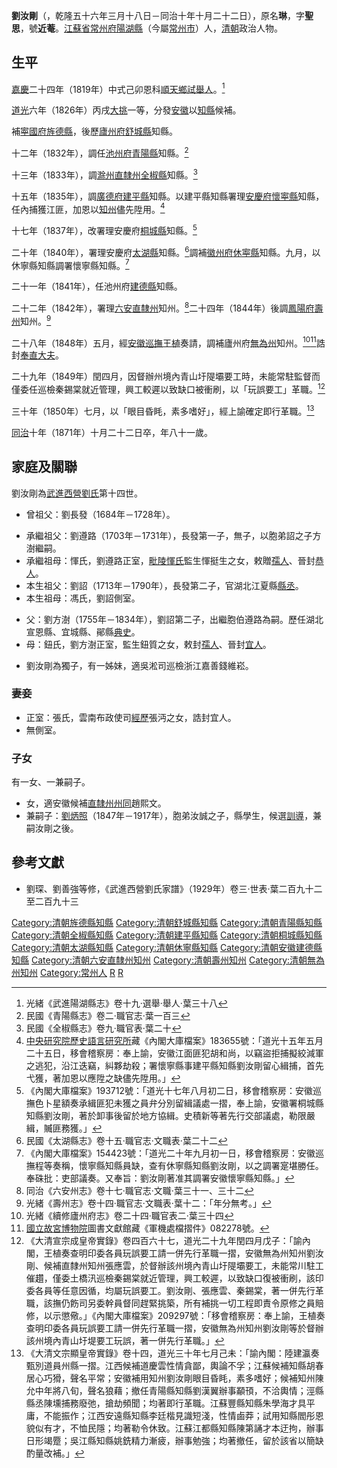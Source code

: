 '''劉汝剛'''（{{bd|1791年|4月20日|1871年|12月4日|catIdx=L劉}}，乾隆五十六年三月十八日－同治十年十月二十二日），原名'''琳'''，字'''聖思'''，號'''近菴'''。[[江蘇省|江蘇省]][[常州府|常州府]][[陽湖縣|陽湖縣]]（今屬[[常州市|常州市]]）人，[[清朝|清朝]]政治人物。

==生平==
[[嘉慶|嘉慶]]二十四年（1819年）中式己卯恩科[[順天府|順天]][[鄉試|鄉試]][[舉人|舉人]]。<ref>光緒《武進陽湖縣志》卷十九·選舉·舉人·葉三十八</ref>

[[道光|道光]]六年（1826年）丙戌[[大挑|大挑]]一等，分發[[安徽|安徽]]以[[知縣|知縣]]候補。

補[[寕國府|寕國府]][[旌德縣|旌德縣]]，後歷[[廬州府|廬州府]][[舒城縣|舒城縣]]知縣。

十二年（1832年），調任[[池州府|池州府]][[青陽縣|青陽縣]]知縣。<ref>民國《青陽縣志》卷二·職官志·葉一百三</ref>

十三年（1833年），調[[滁州直隸州|滁州直隸州]][[全椒縣|全椒縣]]知縣。<ref>民國《全椒縣志》卷九·職官表·葉二十</ref>

十五年（1835年），調[[廣德府|廣德府]][[建平縣|建平縣]]知縣。以建平縣知縣署理[[安慶府|安慶府]][[懷寕縣|懷寕縣]]知縣，任內捕獲江匪，加恩以[[知州|知州]]儘先陞用。<ref>[[中央研究院歷史語言研究所|中央研究院歷史語言研究所]]藏《內閣大庫檔案》183655號：「道光十五年五月二十五日，移會稽察房：奉上諭，安徽江面匪犯胡和尚，以竊盜拒捕擬絞減軍之逃犯，沿江迭竊，糾夥劫殺；署懷寧縣事建平縣知縣劉汝剛留心緝捕，首先弋獲，著加恩以應陞之缺儘先陞用。」</ref>

十七年（1837年），改署理安慶府[[桐城縣|桐城縣]]知縣。<ref>《內閣大庫檔案》193712號：「道光十七年八月初二日，移會稽察房：安徽巡撫色卜星額奏承緝匪犯未獲之員弁分別留緝議處一摺，奉上諭，安徽署桐城縣知縣劉汝剛，著於卸事後留於地方協緝。史積新等著先行交部議處，勒限嚴緝，贓匪務獲。」</ref>

二十年（1840年），署理安慶府[[太湖縣|太湖縣]]知縣。<ref>民國《太湖縣志》卷十五·職官志·文職表·葉二十二</ref>調補[[徽州府|徽州府]][[休寕縣|休寕縣]]知縣。九月，以休寧縣知縣調署懷寧縣知縣。<ref>《內閣大庫檔案》154423號：「道光二十年九月初一日，移會稽察房：安徽巡撫程等奏稱，懷寧縣知縣員缺，查有休寧縣知縣劉汝剛，以之調署寔堪勝任。奉硃批：吏部議奏。又奉旨：劉汝剛著准其調署安徽懷寧縣知縣。」</ref>

二十一年（1841年），任池州府[[建德縣|建德縣]]知縣。

二十二年（1842年），署理[[六安直隸州|六安直隸州]]知州。<ref>同治《六安州志》卷十七·職官志·文職·葉三十一、三十二</ref>二十四年（1844年）後調[[鳳陽府|鳳陽府]][[壽州|壽州]]知州。<ref>光緒《壽州志》卷十四·職官志·文職表·葉十二：「年分無考。」</ref>

二十八年（1848年）五月，經[[安徽巡撫|安徽巡撫]][[王植_(嘉慶進士)|王植]]奏請，調補廬州府[[無為州|無為州]]知州。<ref>光緒《續修廬州府志》卷二十四·職官表二·葉三十四</ref><ref>[[國立故宮博物院|國立故宮博物院]]圖書文獻館藏《軍機處檔摺件》082278號。</ref>誥封[[奉直大夫|奉直大夫]]。

二十九年（1849年）閏四月，因督辦州境內青山圩隄壩要工時，未能常駐監督而僅委任巡檢秦錫棠就近管理，興工較遲以致缺口被衝刷，以「玩誤要工」革職。<ref>《大清宣宗成皇帝實錄》卷四百六十七，道光二十九年閏四月戊子：「諭內閣，王植奏查明印委各員玩誤要工請一併先行革職一摺，安徽無為州知州劉汝剛、候補直隸州知州張應雲，於督辦該州境內青山圩隄壩要工，未能常川駐工催趲，僅委土橋汛巡檢秦錫棠就近管理，興工較遲，以致缺口復被衝刷，該印委各員等任意因循，均屬玩誤要工。劉汝剛、張應雲、秦錫棠，著一併先行革職，該撫仍飭司另委幹員督同趕緊挑築，所有補挑一切工程即責令原修之員賠修，以示懲儆。」《內閣大庫檔案》209297號：「移會稽察房：奉上諭，王植奏查明印委各員玩誤要工請一併先行革職一摺，安徽無為州知州劉汝剛等於督辦該州境內青山圩堤要工玩誤，著一併先行革職。」</ref>

三十年（1850年）七月，以「眼目昏眊，素多嗜好」，經上諭確定即行革職。<ref>《大清文宗顯皇帝實錄》卷十四，道光三十年七月己未：「諭內閣：陸建瀛奏甄別道員州縣一摺。江西候補道慶雲性情貪鄙，輿論不孚；江蘇候補知縣胡春居心巧猾，聲名平常；安徽補用知州劉汝剛眼目昏眊，素多嗜好；候補知州陳允中年將八旬，聲名狼藉；撤任青陽縣知縣劉漢翼辦事顢頇，不洽輿情；涇縣縣丞陳壎捕務廢弛，搶劫頻聞；均著即行革職。江蘇豐縣知縣朱學海才具平庸，不能振作；江西安遠縣知縣李廷楷見識短淺，性情鹵莽；試用知縣閻彤恩貌似有才，不恤民隱；均著勒令休致。江蘇江都縣知縣陳第誦才本迂拘，辦事日形竭蹷；吳江縣知縣姚銑精力漸疲，辦事勉強；均著撤任，留於該省以簡缺酌量改補。」</ref>

[[同治|同治]]十年（1871年）十月二十二日卒，年八十一歲。

==家庭及關聯==
劉汝剛為[[武進西營劉氏|武進西營劉氏]]第十四世。
*曾祖父：劉長發（1684年－1728年）。

*承繼祖父：劉遵路（1703年－1731年），長發第一子，無子，以胞弟詔之子方澍繼嗣。
*承繼祖母：惲氏，劉遵路正室，[[毗陵惲氏|毗陵惲氏]]監生惲挺生之女，敕贈[[孺人|孺人]]、晉封[[恭人|恭人]]。
*本生祖父：劉詔（1713年－1790年），長發第二子，官湖北江夏縣[[縣丞|縣丞]]。
*本生祖母：馮氏，劉詔側室。

*父：劉方澍（1755年－1834年），劉詔第二子，出繼胞伯遵路為嗣。歷任湖北宣恩縣、宜城縣、鄖縣[[典史|典史]]。
*母：鈕氏，劉方澍正室，監生鈕質之女，敕封[[孺人|孺人]]、晉封[[宜人|宜人]]。

*劉汝剛為獨子，有一姊妹，適吳淞司巡檢浙江嘉善錢維崧。

===妻妾===
*正室：張氏，雲南布政使司[[經歷|經歷]]張沔之女，誥封宜人。
*無側室。

===子女===
有一女、一兼嗣子。
*女，適安徽候補[[直隸州|直隸州]][[州同|州同]]趙熙文。
*兼嗣子：[[劉炳照|劉炳照]]（1847年－1917年），胞弟汝誠之子，縣學生，候選[[訓導|訓導]]，兼嗣汝剛之後。

==參考文獻==
{{reflist|2}}
*劉琛、劉善強等修，《武進西營劉氏家譜》（1929年）卷三·世表·葉二百九十二至二百九十三

{{武進西營劉氏}}
{{DEFAULTSORT:L劉}}
[[Category:清朝旌德縣知縣|Category:清朝旌德縣知縣]]
[[Category:清朝舒城縣知縣|Category:清朝舒城縣知縣]]
[[Category:清朝青陽縣知縣|Category:清朝青陽縣知縣]]
[[Category:清朝全椒縣知縣|Category:清朝全椒縣知縣]]
[[Category:清朝建平縣知縣|Category:清朝建平縣知縣]]
[[Category:清朝桐城縣知縣|Category:清朝桐城縣知縣]]
[[Category:清朝太湖縣知縣|Category:清朝太湖縣知縣]]
[[Category:清朝休寧縣知縣|Category:清朝休寧縣知縣]]
[[Category:清朝安徽建德縣知縣|Category:清朝安徽建德縣知縣]]
[[Category:清朝六安直隸州知州|Category:清朝六安直隸州知州]]
[[Category:清朝壽州知州|Category:清朝壽州知州]]
[[Category:清朝無為州知州|Category:清朝無為州知州]]
[[Category:常州人|Category:常州人]]
[[Category:武進西營劉氏|R]]
[[Category:劉姓|R]]